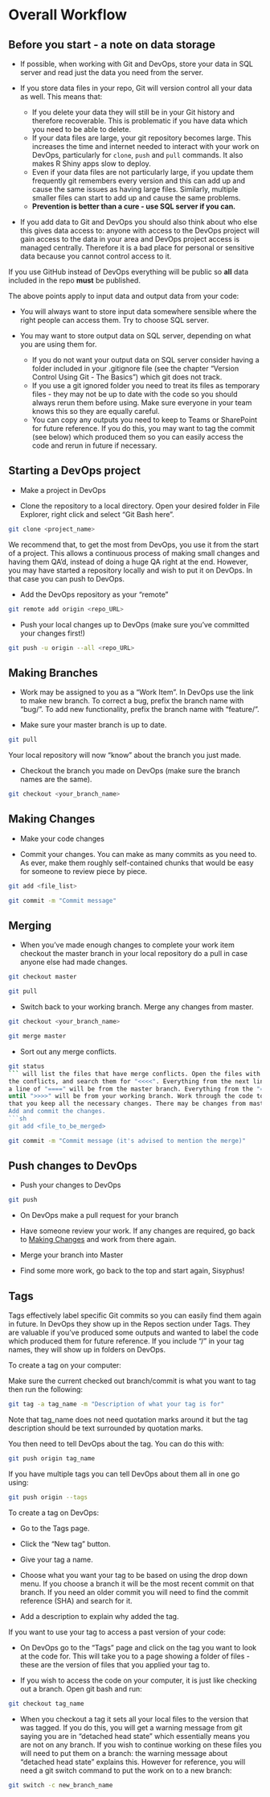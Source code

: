 # Overall Workflow

## Before you start - a note on data storage

- If possible, when working with Git and DevOps, store your data in SQL server and read just the data you need from the server.

- If you store data files in your repo, Git will version control all your data as well. This means that:
  + If you delete your data they will still be in your Git history and therefore recoverable. This is problematic if you have data which you need to be able to delete.
  + If your data files are large, your git repository becomes large. This increases the time and internet needed to interact with your work on DevOps, particularly for `clone`, `push` and `pull` commands. It also makes R Shiny apps slow to deploy.
  + Even if your data files are not particularly large, if you update them frequently git remembers every version and this can add up and cause the same issues as having large files. Similarly, multiple smaller files can start to add up and cause the same problems.
  + **Prevention is better than a cure - use SQL server if you can.**
  
- If you add data to Git and DevOps you should also think about who else this gives data access to: anyone with access to the DevOps project will gain access to the data in your area and DevOps project access is managed centrally. Therefore it is a bad place for personal or sensitive data because you cannot control access to it.

:::: {.infoboxred .exclamation data-latex=”excalamation”}

If you use GitHub instead of DevOps everything will be public so **all** data included in the repo **must** be published.

::::

The above points apply to input data and output data from your code:

- You will always want to store input data somewhere sensible where the right people can access them. Try to choose SQL server.

- You may want to store output data on SQL server, depending on what you are using them for.
  + If you do not want your output data on SQL server consider having a folder included in your .gitignore file (see the chapter "Version Control Using Git - The Basics") which git does not track.
  + If you use a git ignored folder you need to treat its files as temporary files - they may not be up to date with the code so you should always rerun them before using. Make sure everyone in your team knows this so they are equally careful.
  + You can copy any outputs you need to keep to Teams or SharePoint for future reference. If you do this, you may want to tag the commit (see below) which produced them so you can easily access the code and rerun in future if necessary.

## Starting a DevOps project

- Make a project in DevOps

- Clone the repository to a local directory. Open your desired folder in File Explorer, right click and select "Git Bash here".
```sh
git clone <project_name>
```

We recommend that, to get the most from DevOps, you use it from the start of a project. This allows a continuous process of making small changes and having them QA'd, instead of doing a huge QA right at the end. However, you may have started a repository locally and wish to put it on DevOps. In that case you can push to DevOps.

- Add the DevOps repository as your "remote"
```sh
git remote add origin <repo_URL>
```

- Push your local changes up to DevOps (make sure you've committed your changes first!)
```sh
git push -u origin --all <repo_URL>
```

## Making Branches

- Work may be assigned to you as a "Work Item". In DevOps use the link to make new branch. To correct a bug, prefix the branch name with "bug/". To add new functionality, prefix the branch name with "feature/".

- Make sure your master branch is up to date.
```sh 
git pull
```
Your local repository will now "know" about the branch you just made.

- Checkout the branch you made on DevOps (make sure the branch names are the same).
```sh 
git checkout <your_branch_name>
```

## Making Changes

- Make your code changes

- Commit your changes. You can make as many commits as you need to. As ever, make 
them roughly self-contained chunks that would be easy for someone to review piece by piece.
```sh
git add <file_list>
```
```sh
git commit -m "Commit message"
```

## Merging
- When you've made enough changes to complete your work item checkout the master 
branch in your local repository do a pull in case anyone else had made changes.
```sh 
git checkout master
```
```sh 
git pull
```

- Switch back to your working branch. Merge any changes from master.
```sh 
git checkout <your_branch_name>
```
```sh 
git merge master
```

- Sort out any merge conflicts.
```sh 
git status
``` will list the files that have merge conflicts. Open the files with 
the conflicts, and search them for "<<<<". Everything from the next line up until 
a line of "====" will be from the master branch. Everything from the "====" line 
until ">>>>" will be from your working branch. Work through the code to make sure 
that you keep all the necessary changes. There may be changes from master and your branch that you want to keep, so don't just idly delete things!
Add and commit the changes.
```sh 
git add <file_to_be_merged>
```
```sh 
git commit -m "Commit message (it's advised to mention the merge)"
```

## Push changes to DevOps

- Push your changes to DevOps
```sh 
git push
```

- On DevOps make a pull request for your branch

- Have someone review your work. If any changes are required, go back to [Making Changes](#making-changes) and work from there again.

- Merge your branch into Master

- Find some more work, go back to the top and start again, Sisyphus!

## Tags

Tags effectively label specific Git commits so you can easily find them again in future. In DevOps they show up in the Repos section under Tags. They are valuable if you've produced some outputs and wanted to label the code which produced them for future reference. If you include "/" in your tag names, they will show up in folders on DevOps.

To create a tag on your computer:

Make sure the current checked out branch/commit is what you want to tag then run the following:

```sh
git tag -a tag_name -m "Description of what your tag is for"

```
Note that tag_name does not need quotation marks around it but the tag description should be text surrounded by quotation marks.

You then need to tell DevOps about the tag. You can do this with:
```sh
git push origin tag_name
```

If you have multiple tags you can tell DevOps about them all in one go using:
```sh
git push origin --tags
```


To create a tag on DevOps:

- Go to the Tags page.

- Click the "New tag" button.

- Give your tag a name.

- Choose what you want your tag to be based on using the drop down menu. If you choose a branch it will be the most recent commit on that branch. If you need an older commit you will need to find the commit reference (SHA) and search for it.

- Add a description to explain why added the tag.

If you want to use your tag to access a past version of your code:

- On DevOps go to the "Tags" page and click on the tag you want to look at the code for. This will take you to a page showing a folder of files - these are the version of files that you applied your tag to.

- If you wish to access the code on your computer, it is just like checking out a branch. Open git bash and run:
```sh
git checkout tag_name
```
- When you checkout a tag it sets all your local files to the version that was tagged. If you do this, you will get a warning message from git saying you are in "detached head state" which essentially means you are not on any branch. If you wish to continue working on these files you will need to put them on a branch: the warning message about "detached head state" explains this. However for reference, you will need a git switch command to put the work on to a new branch:
```sh
git switch -c new_branch_name
```
